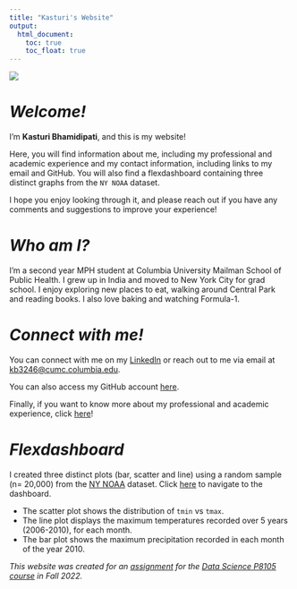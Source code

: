 ```yaml
---
title: "Kasturi's Website"
output: 
  html_document:
    toc: true
    toc_float: true
---
```

![](https://media.tenor.com/luE_kr8Ht8kAAAAC/star-wars-hello.gif)

# *Welcome!* 

I'm **Kasturi Bhamidipati**, and this is my website! 

Here, you will find information about me, including my professional and academic experience and my contact information, including links to my email and GitHub. You will also find a flexdashboard containing three distinct graphs from the ` NY NOAA` dataset. 

I hope you enjoy looking through it, and please reach out if you have any comments and suggestions to improve your experience! 

# *Who am I?*

I'm a second year MPH student at Columbia University Mailman School of Public Health. I grew up in India and moved to New York City for grad school. I enjoy exploring new places to eat, walking around Central Park and reading books. I also love baking and watching Formula-1. 

# *Connect with me!* 

You can connect with me on my [LinkedIn](https://www.linkedin.com/in/kasturi-bhamidipati-58a1791bb/) or reach out to me via email at [kb3246@cumc.columbia.edu](mailto:kb3246@cumc.columbia.edu). 

You can also access my GitHub account [here](http://github.com/kb3246/). 

Finally, if you want to know more about my professional and academic experience, click [here](about.html)! 

# *Flexdashboard*

I created three distinct plots (bar, scatter and line) using a random sample (n= 20,000) from the [NY NOAA](https://p8105.com/dataset_noaa.html) dataset. Click [here](dashboard.html) to navigate to the dashboard.

- The scatter plot shows the distribution of `tmin` vs `tmax`.
- The line plot displays the maximum temperatures recorded over 5 years (2006-2010), for each month. 
- The bar plot shows the maximum precipitation recorded in each month of the year 2010.


*This website was created for an [assignment](https://p8105.com/homework_4.html) for the [Data Science P8105 course](https://p8105.com) in Fall 2022.*



